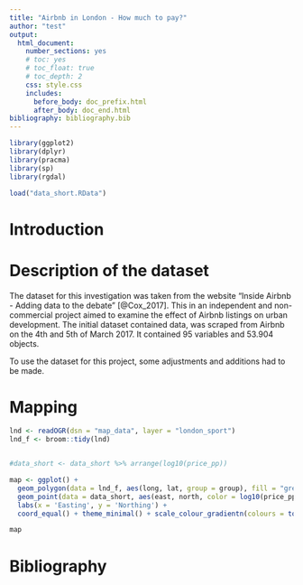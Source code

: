 ```yaml
---
title: "Airbnb in London - How much to pay?"
author: "test"
output:
  html_document:
    number_sections: yes
    # toc: yes
    # toc_float: true
    # toc_depth: 2
    css: style.css
    includes:
      before_body: doc_prefix.html
      after_body: doc_end.html
bibliography: bibliography.bib
---
```


```r

library(ggplot2)
library(dplyr)
library(pracma)
library(sp)
library(rgdal)

load("data_short.RData")
```

# Introduction

# Description of the dataset

The dataset for this investigation was taken from the website "Inside Airbnb - Adding data to the debate" [@Cox_2017]. This in an independent and non-commercial project aimed to examine the effect of Airbnb listings on urban development. The initial dataset contained data, was scraped from Airbnb on the 4th and 5th of March 2017. It contained 95 variables and 53.904 objects.

To use the dataset for this project, some adjustments and additions had to be made.



# Mapping

```r

lnd <- readOGR(dsn = "map_data", layer = "london_sport")
lnd_f <- broom::tidy(lnd)


#data_short <- data_short %>% arrange(log10(price_pp))

map <- ggplot() +
  geom_polygon(data = lnd_f, aes(long, lat, group = group), fill = "grey95", color = "grey32") +
  geom_point(data = data_short, aes(east, north, color = log10(price_pp)), alpha = 0.5, size = 1) +
  labs(x = 'Easting', y = 'Northing') +
  coord_equal() + theme_minimal() + scale_colour_gradientn(colours = topo.colors(4))

map

```

# Bibliography
